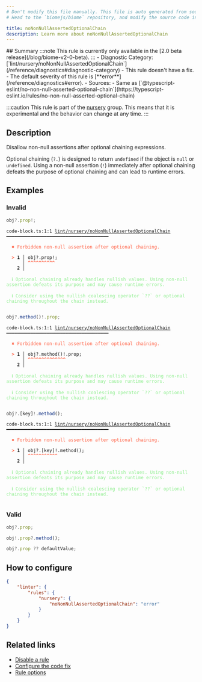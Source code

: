 ```yaml
---
# Don't modify this file manually. This file is auto generated from source, and you will lose your changes next time the website is built.
# Head to the `biomejs/biome` repository, and modify the source code in there.

title: noNonNullAssertedOptionalChain
description: Learn more about noNonNullAssertedOptionalChain
---
```


<Tabs>
<TabItem label="JavaScript (and super languages)" icon="seti:javascript">
## Summary
:::note
This rule is currently only available in the [2.0 beta release](/blog/biome-v2-0-beta).
:::
- Diagnostic Category: [`lint/nursery/noNonNullAssertedOptionalChain`](/reference/diagnostics#diagnostic-category)
- This rule doesn't have a fix.
- The default severity of this rule is [**error**](/reference/diagnostics#error).
- Sources: 
  - Same as [`@typescript-eslint/no-non-null-asserted-optional-chain`](https://typescript-eslint.io/rules/no-non-null-asserted-optional-chain)

:::caution
This rule is part of the [nursery](/linter/#nursery) group. This means that it is experimental and the behavior can change at any time.
:::
## Description
Disallow non-null assertions after optional chaining expressions.

Optional chaining (`?.`) is designed to return `undefined` if the object is `null` or `undefined`.
Using a non-null assertion (`!`) immediately after optional chaining defeats the purpose
of optional chaining and can lead to runtime errors.

## Examples

### Invalid

```ts
obj?.prop!;
```

<pre class="language-text"><code class="language-text">code-block.ts:1:1 <a href="https://biomejs.dev/linter/rules/no-non-null-asserted-optional-chain">lint/nursery/noNonNullAssertedOptionalChain</a> ━━━━━━━━━━━━━━━━━━━━━━━━━━━━━━━━━━━━━━<br /><br />  <strong><span style="color: Tomato;">✖</span></strong> <span style="color: Tomato;">Forbidden non-null assertion after optional chaining.</span><br />  <br />  <strong><span style="color: Tomato;">&gt;</span></strong> <strong>1 │ </strong>obj?.prop!;<br />   <strong>   │ </strong><strong><span style="color: Tomato;">^</span></strong><strong><span style="color: Tomato;">^</span></strong><strong><span style="color: Tomato;">^</span></strong><strong><span style="color: Tomato;">^</span></strong><strong><span style="color: Tomato;">^</span></strong><strong><span style="color: Tomato;">^</span></strong><strong><span style="color: Tomato;">^</span></strong><strong><span style="color: Tomato;">^</span></strong><strong><span style="color: Tomato;">^</span></strong><strong><span style="color: Tomato;">^</span></strong><br />    <strong>2 │ </strong><br />  <br />  <strong><span style="color: lightgreen;">ℹ</span></strong> <span style="color: lightgreen;">Optional chaining already handles nullish values. Using non-null assertion defeats its purpose and may cause runtime errors.</span><br />  <br />  <strong><span style="color: lightgreen;">ℹ</span></strong> <span style="color: lightgreen;">Consider using the nullish coalescing operator `??` or optional chaining throughout the chain instead.</span><br />  <br /></code></pre>

```ts
obj?.method()!.prop;
```

<pre class="language-text"><code class="language-text">code-block.ts:1:1 <a href="https://biomejs.dev/linter/rules/no-non-null-asserted-optional-chain">lint/nursery/noNonNullAssertedOptionalChain</a> ━━━━━━━━━━━━━━━━━━━━━━━━━━━━━━━━━━━━━━<br /><br />  <strong><span style="color: Tomato;">✖</span></strong> <span style="color: Tomato;">Forbidden non-null assertion after optional chaining.</span><br />  <br />  <strong><span style="color: Tomato;">&gt;</span></strong> <strong>1 │ </strong>obj?.method()!.prop;<br />   <strong>   │ </strong><strong><span style="color: Tomato;">^</span></strong><strong><span style="color: Tomato;">^</span></strong><strong><span style="color: Tomato;">^</span></strong><strong><span style="color: Tomato;">^</span></strong><strong><span style="color: Tomato;">^</span></strong><strong><span style="color: Tomato;">^</span></strong><strong><span style="color: Tomato;">^</span></strong><strong><span style="color: Tomato;">^</span></strong><strong><span style="color: Tomato;">^</span></strong><strong><span style="color: Tomato;">^</span></strong><strong><span style="color: Tomato;">^</span></strong><strong><span style="color: Tomato;">^</span></strong><strong><span style="color: Tomato;">^</span></strong><strong><span style="color: Tomato;">^</span></strong><br />    <strong>2 │ </strong><br />  <br />  <strong><span style="color: lightgreen;">ℹ</span></strong> <span style="color: lightgreen;">Optional chaining already handles nullish values. Using non-null assertion defeats its purpose and may cause runtime errors.</span><br />  <br />  <strong><span style="color: lightgreen;">ℹ</span></strong> <span style="color: lightgreen;">Consider using the nullish coalescing operator `??` or optional chaining throughout the chain instead.</span><br />  <br /></code></pre>

```ts
obj?.[key]!.method();
```

<pre class="language-text"><code class="language-text">code-block.ts:1:1 <a href="https://biomejs.dev/linter/rules/no-non-null-asserted-optional-chain">lint/nursery/noNonNullAssertedOptionalChain</a> ━━━━━━━━━━━━━━━━━━━━━━━━━━━━━━━━━━━━━━<br /><br />  <strong><span style="color: Tomato;">✖</span></strong> <span style="color: Tomato;">Forbidden non-null assertion after optional chaining.</span><br />  <br />  <strong><span style="color: Tomato;">&gt;</span></strong> <strong>1 │ </strong>obj?.[key]!.method();<br />   <strong>   │ </strong><strong><span style="color: Tomato;">^</span></strong><strong><span style="color: Tomato;">^</span></strong><strong><span style="color: Tomato;">^</span></strong><strong><span style="color: Tomato;">^</span></strong><strong><span style="color: Tomato;">^</span></strong><strong><span style="color: Tomato;">^</span></strong><strong><span style="color: Tomato;">^</span></strong><strong><span style="color: Tomato;">^</span></strong><strong><span style="color: Tomato;">^</span></strong><strong><span style="color: Tomato;">^</span></strong><strong><span style="color: Tomato;">^</span></strong><br />    <strong>2 │ </strong><br />  <br />  <strong><span style="color: lightgreen;">ℹ</span></strong> <span style="color: lightgreen;">Optional chaining already handles nullish values. Using non-null assertion defeats its purpose and may cause runtime errors.</span><br />  <br />  <strong><span style="color: lightgreen;">ℹ</span></strong> <span style="color: lightgreen;">Consider using the nullish coalescing operator `??` or optional chaining throughout the chain instead.</span><br />  <br /></code></pre>

### Valid

```ts
obj?.prop;
```

```ts
obj!.prop?.method();
```

```ts
obj?.prop ?? defaultValue;
```

## How to configure
```json title="biome.json"
{
	"linter": {
		"rules": {
			"nursery": {
				"noNonNullAssertedOptionalChain": "error"
			}
		}
	}
}

```
## Related links

- [Disable a rule](/linter/#disable-a-rule)
- [Configure the code fix](/linter#configure-the-code-fix)
- [Rule options](/linter/#rule-options)

</TabItem>
</Tabs>

